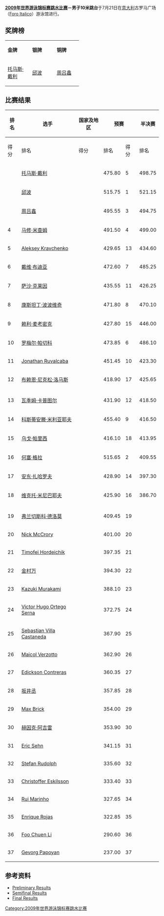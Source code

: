 {{Link style|time=2015-12-13T12:19:03+00:00}}
{{noteTA|G1=Aquatics}}
{{2009年世界游泳锦标赛}}

{{main|2009年世界游泳锦标赛跳水比赛}}

'''[[2009年世界游泳锦标赛跳水比赛|2009年世界游泳锦标赛跳水比赛]]－男子10米跳台'''于7月21日在[[意大利|意大利]]古罗马广场（[[:en:Foro_Italico|Foro Italico]]）游泳馆进行。

== 奖牌榜 ==

{| class="wikitable" style="text-align:center" width=69%
|- align="center"
| width=23% bgcolor=gold|'''金牌''' || width=23% bgcolor=silver|'''银牌''' || width=23% bgcolor=CC9966|'''铜牌'''
|-
| [[托马斯·戴利|托马斯·戴利]]<br />{{GBR}}
| [[邱波|邱波]]<br />{{CHN}}
| [[周吕鑫|周吕鑫]]<br />{{CHN}}
|}

== 比赛结果 ==

{| class="wikitable" style="text-align:center;font-family:Arial" width=69%
|-
!rowspan="2"|排名!!rowspan="2"|选手!!rowspan="2"|国家及地区!!colspan="2"|预赛!!colspan="2"|半决赛!!colspan="2"|决赛
|-
!得分!!排名!!得分!!排名!!得分!!排名
|- bgcolor=ccffcc
| {{gold01}} || align=left| [[托马斯·戴利|托马斯·戴利]] || align=left|{{GBR}} || 475.80 || 5 || 498.75 || 3 || 539.85 || '''1'''
|- bgcolor=ccffcc
| {{silver02}} || align=left| [[邱波|邱波]] || align=left|{{CHN}} || 515.75 || 1 || 521.15 || 1 || 532.20 || '''2'''
|- bgcolor=ccffcc
| {{bronze03}} || align=left| [[周吕鑫|周吕鑫]] || align=left|{{CHN}} || 495.55 || 3 || 494.75 || 4 || 530.55 || '''3'''
|- bgcolor=ccffcc
| 4 || align=left| [[马修·米查姆|马修·米查姆]] || align=left|{{AUS}} || 491.50 || 4 || 499.00 || 2 || 529.50 || '''4'''
|- bgcolor=ccffcc
| 5 || align=left| [[Aleksey_Kravchenko|Aleksey Kravchenko]] || align=left|{{RUS}} || 429.65 || 13 || 434.60 || 9 || 493.90 || '''5'''
|- bgcolor=ccffcc
| 6 || align=left| [[戴维·布迪亚|戴维·布迪亚]] || align=left|{{USA}} || 472.60 || 7 || 485.25 || 6 || 491.80 || '''6'''
|- bgcolor=ccffcc
| 7 || align=left| [[萨沙·克莱因|萨沙·克莱因]] || align=left|{{GER}} || 435.55 || 11 || 426.25 || 10 || 478.90 || '''7'''
|- bgcolor=ccffcc
| 8 || align=left| [[康斯坦丁·波波维奇|康斯坦丁·波波维奇]] || align=left|{{ROU}} || 471.80 || 8 || 470.10 || 7 || 476.20 || '''8'''
|- bgcolor=ccffcc
| 9 || align=left| [[赖利·麦考密克|赖利·麦考密克]] || align=left|{{CAN}} || 427.80 || 15 || 446.00 || 8 || 470.30 || '''9'''
|- bgcolor=ccffcc
| 10 || align=left| [[罗梅尔·帕切科|罗梅尔·帕切科]] || align=left|{{MEX}} || 473.85 || 6 || 486.10 || 5 || 456.20 || '''10'''
|- bgcolor=ccffcc
| 11 || align=left| [[Jonathan_Ruvalcaba|Jonathan Ruvalcaba]] || align=left|{{MEX}} || 451.45 || 10 || 423.30 || 12 || 390.35 || '''11'''
|- bgcolor=ccffcc
| 12 || align=left| [[布赖恩·尼克松·洛马斯|布赖恩·尼克松·洛马斯]] || align=left|{{MAS}} || 418.90 || 17 || 425.65 || 11 || 372.10 || '''12'''
|- bgcolor=#DDDDDD
| colspan=9|
|-
| 13 || align=left| [[瓦季姆·卡普图尔|瓦季姆·卡普图尔]] || align=left|{{BLR}} || 431.90 || 12 || 418.50 || 13 || ||
|-
| 14 || align=left| [[科斯蒂安滕·米利亚耶夫|科斯蒂安滕·米利亚耶夫]] || align=left|{{UKR}} || 455.40 || 9 || 416.50 || 14 || ||
|-
| 15 || align=left| [[乌戈·帕里西|乌戈·帕里西]] || align=left|{{BRA}} || 416.10 || 18 || 413.95 || 15 || ||
|-
| 16 || align=left| [[何塞·格拉|何塞·格拉]] || align=left|{{CUB}} || 515.65 || 2 || 409.55 || 16 || ||
|-
| 17 || align=left| [[安东·扎哈罗夫|安东·扎哈罗夫]] || align=left|{{UKR}} || 428.90 || 14 || 397.30 || 17 || ||
|-
| 18 || align=left| [[维克托·米尼巴耶夫|维克托·米尼巴耶夫]] || align=left|{{RUS}} || 425.90 || 16 || 386.70 || 18 || ||
|- bgcolor=#DDDDDD
| colspan=9|
|-
| 19 || align=left| [[弗兰切斯科·德洛莫|弗兰切斯科·德洛莫]] || align=left|{{ITA}} || 409.45 || 19 || || || ||
|-
| 20 || align=left| [[Nick_McCrory|Nick McCrory]] || align=left|{{USA}} || 401.00 || 20 || || || ||
|-
| 21 || align=left| [[Timofei_Hordeichik|Timofei Hordeichik]] || align=left|{{BLR}} || 397.35 || 21 || || || ||
|-
| 22 || align=left| [[金村万|金村万]] || align=left|{{PRK}} || 394.30 || 22 || || || ||
|-
| 23 || align=left| [[Kazuki_Murakami|Kazuki Murakami]] || align=left|{{JPN}} || 388.10 || 23 || || || ||
|-
| 24 || align=left| [[Victor_Hugo_Ortego_Serna|Victor Hugo Ortego Serna]] || align=left|{{CUB}} || 372.75 || 24 || || || ||
|-
| 25 || align=left| [[Sebastian_Villa_Castaneda|Sebastian Villa Castaneda]] || align=left|{{COL}} || 367.90 || 25 || || || ||
|-
| 26 || align=left| [[Maicol_Verzotto|Maicol Verzotto]] || align=left|{{ITA}} || 362.90 || 26 || || || ||
|-
| 27 || align=left| [[Edickson_Contreras|Edickson Contreras]] || align=left|{{VEN}} || 360.35 || 27 || || || ||
|-
| 28 || align=left| [[坂井丞|坂井丞]] || align=left|{{JPN}} || 357.85 || 28 || || || ||
|-
| 29 || align=left| [[Max_Brick|Max Brick]] || align=left|{{GBR}} || 354.00 || 29 || || || ||
|-
| 30 || align=left| [[赫因克·阿吉雷|赫因克·阿吉雷]] || align=left|{{CUB}} || 353.90 || 30 || || || ||
|-
| 31 || align=left| [[Eric_Sehn|Eric Sehn]] || align=left|{{CAN}} || 341.15 || 31 || || || ||
|-
| 32 || align=left| [[Stefan_Rudolph|Stefan Rudolph]] || align=left|{{GER}} || 335.60 || 32 || || || ||
|-
| 33 || align=left| [[Christoffer_Eskilsson|Christoffer Eskilsson]] || align=left|{{SWE}} || 333.40 || 33 || || || ||
|-
| 34 || align=left| [[Rui_Marinho|Rui Marinho]] || align=left|{{POR}} || 327.65 || 34 || || || ||
|-
| 35 || align=left| [[Enrique_Rojas|Enrique Rojas]] || align=left| {{VEN}} || 322.85 || 35 || || || ||
|-
| 36 || align=left| [[Foo_Chuen_Li|Foo Chuen Li]] || align=left|{{HKG}} || 290.60 || 36 || || || ||
|-
| 37 || align=left| [[Gevorg_Papoyan|Gevorg Papoyan]] || align=left|{{ARM}} || 237.00 || 37 || || || ||
|}

== 参考资料 ==

<div class="references-small">
* [https://web.archive.org/web/20090806170238/http://www.omegatiming.com/diving/racearchives/2009/Roma2009/F73E_DetResIndidivual_7_Prelim_10m_Platform_men.pdf Preliminary Results]
* [https://web.archive.org/web/20090806165724/http://www.omegatiming.com/diving/racearchives/2009/Roma2009/F73E_DetResIndidivual_207_Semifinal_10m_Platform_men.pdf Semifinal Results]
* [https://web.archive.org/web/20090806165710/http://www.omegatiming.com/diving/racearchives/2009/Roma2009/F73E_DetResIndidivual_107_Final_10m_Platform_men.pdf Final Results]
</div>

[[Category:2009年世界游泳锦标赛跳水比赛|Category:2009年世界游泳锦标赛跳水比赛]]